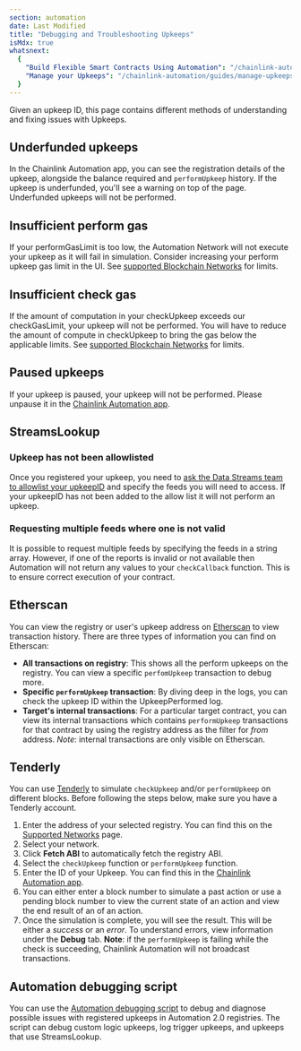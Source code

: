 ```yaml
---
section: automation
date: Last Modified
title: "Debugging and Troubleshooting Upkeeps"
isMdx: true
whatsnext:
  {
    "Build Flexible Smart Contracts Using Automation": "/chainlink-automation/guides/flexible-upkeeps",
    "Manage your Upkeeps": "/chainlink-automation/guides/manage-upkeeps",
  }
---
```



Given an upkeep ID, this page contains different methods of understanding and fixing issues with Upkeeps.

## Underfunded upkeeps

In the Chainlink Automation app, you can see the registration details of the upkeep, alongside the balance required and `performUpkeep` history. If the upkeep is underfunded, you'll see a warning on top of the page. Underfunded upkeeps will not be performed.

<ClickToZoom src="/images/automation/debugging-ui.png" />

## Insufficient perform gas

If your performGasLimit is too low, the Automation Network will not execute your upkeep as it will fail in simulation. Consider increasing your perform upkeep gas limit in the UI. See [supported Blockchain Networks](/chainlink-automation/overview/supported-networks) for limits.

## Insufficient check gas

If the amount of computation in your checkUpkeep exceeds our checkGasLimit, your upkeep will not be performed. You will have to reduce the amount of compute in checkUpkeep to bring the gas below the applicable limits. See [supported Blockchain Networks](/chainlink-automation/overview/supported-networks) for limits.

## Paused upkeeps

If your upkeep is paused, your upkeep will not be performed. Please unpause it in the [Chainlink Automation app](https://automation.chain.link/).

## StreamsLookup

### Upkeep has not been allowlisted

Once you registered your upkeep, you need to [ask the Data Streams team to allowlist your upkeepID](https://chainlinkcommunity.typeform.com/datastreams?#ref_id=docs) and specify the feeds you will need to access. If your upkeepID has not been added to the allow list it will not perform an upkeep.

### Requesting multiple feeds where one is not valid

It is possible to request multiple feeds by specifying the feeds in a string array. However, if one of the reports is invalid or not available then Automation will not return any values to your `checkCallback` function. This is to ensure correct execution of your contract.

## Etherscan

You can view the registry or user's upkeep address on [Etherscan](https://etherscan.io/) to view transaction history. There are three types of information you can find on Etherscan:

- **All transactions on registry**: This shows all the perform upkeeps on the registry. You can view a specific `perfomUpkeep` transaction to debug more.
- **Specific `performUpkeep` transaction**: By diving deep in the logs, you can check the upkeep ID within the UpkeepPerformed log.
- **Target's internal transactions**: For a particular target contract, you can view its internal transactions which contains `performUpkeep` transactions for that contract by using the registry address as the filter for _from_ address. _Note_: internal transactions are only visible on Etherscan.

## Tenderly

You can use [Tenderly](https://tenderly.co/) to simulate `checkUpkeep` and/or `performUpkeep` on different blocks. Before following the steps below, make sure you have a Tenderly account.

1. Enter the address of your selected registry. You can find this on the [Supported Networks](/chainlink-automation/overview/supported-networks) page.
1. Select your network.
1. Click **Fetch ABI** to automatically fetch the registry ABI.
1. Select the `checkUpkeep` function or `performUpkeep` function.
1. Enter the ID of your Upkeep. You can find this in the [Chainlink Automation app](https://automation.chain.link/).
1. You can either enter a block number to simulate a past action or use a pending block number to view the current state of an action and view the end result of an of an action.
1. Once the simulation is complete, you will see the result. This will be either a _success_ or an _error_. To understand errors, view information under the **Debug** tab. **Note**: if the `performUpkeep` is failing while the check is succeeding, Chainlink Automation will not broadcast transactions.

## Automation debugging script

You can use the [Automation debugging script](https://github.com/smartcontractkit/chainlink/blob/cla-debugger-docs/core/scripts/chaincli/DEBUGGING.md) to debug and diagnose possible issues with registered upkeeps in Automation 2.0 registries. The script can debug custom logic upkeeps, log trigger upkeeps, and upkeeps that use StreamsLookup.
